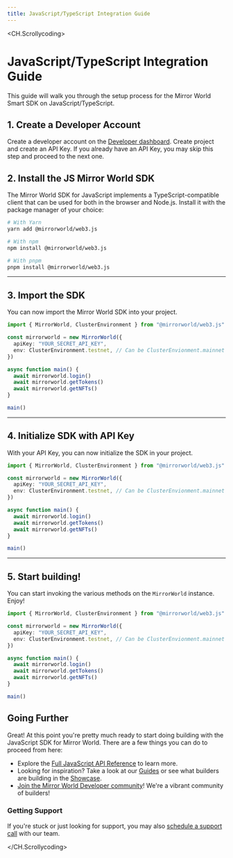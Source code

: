```yaml
---
title: JavaScript/TypeScript Integration Guide
---
```


<CH.Scrollycoding>

  # JavaScript/TypeScript Integration Guide

  This guide will walk you through the setup process for the Mirror World Smart SDK on JavaScript/TypeScript.

  ## 1. Create a Developer Account
  Create a developer account on the [Developer dashboard](https://app.mirrorworld.fun). Create project and create an API Key. If you already have an API Key, you may skip this step and proceed to the next one.


  ## 2. Install the JS Mirror World SDK

  The Mirror World SDK for JavaScript implements a TypeScript-compatible client
  that can be used for both in the browser and Node.js. Install it with the package manager of your choice:

  ```sh install.sh
  # With Yarn
  yarn add @mirrorworld/web3.js

  # With npm
  npm install @mirrorworld/web3.js

  # With pnpm
  pnpm install @mirrorworld/web3.js
  ```
  ---

  ## 3. Import the SDK
  You can now import the Mirror World SDK into your project.

  ```ts main.ts focus=1
  import { MirrorWorld, ClusterEnvironment } from "@mirrorworld/web3.js"

  const mirrorworld = new MirrorWorld({
    apiKey: "YOUR_SECRET_API_KEY",
    env: ClusterEnvironment.testnet, // Can be ClusterEnvionment.mainnet for mainnet
  })

  async function main() {
    await mirrorworld.login()
    await mirrorworld.getTokens()
    await mirrorworld.getNFTs()
  }

  main()
  ```
  ---

  ## 4.  Initialize SDK with API Key
  With your API Key, you can now initialize the SDK in your project.

  ```ts main.ts focus=3:6
  import { MirrorWorld, ClusterEnvironment } from "@mirrorworld/web3.js"

  const mirrorworld = new MirrorWorld({
    apiKey: "YOUR_SECRET_API_KEY",
    env: ClusterEnvironment.testnet, // Can be ClusterEnvionment.mainnet for mainnet
  })

  async function main() {
    await mirrorworld.login()
    await mirrorworld.getTokens()
    await mirrorworld.getNFTs()
  }

  main()
  ```
  ---
  ## 5. Start building!
  You can start invoking the various methods on the `MirrorWorld` instance. Enjoy!

  ```ts main.ts focus=8:14
  import { MirrorWorld, ClusterEnvironment } from "@mirrorworld/web3.js"

  const mirrorworld = new MirrorWorld({
    apiKey: "YOUR_SECRET_API_KEY",
    env: ClusterEnvironment.testnet, // Can be ClusterEnvionment.mainnet for mainnet
  })

  async function main() {
    await mirrorworld.login()
    await mirrorworld.getTokens()
    await mirrorworld.getNFTs()
  }

  main()
  ```

  ## Going Further

  Great! At this point you're pretty much ready to start doing building with the
  JavaScript SDK for Mirror World. There are a few things you can do to proceed from here:

  - Explore the [Full JavaScript API Reference](/api-reference/js) to learn more.
  - Looking for inspiration? Take a look at our [Guides](/guides) or see what builders are building in the [Showcase](/showcase).
  - [Join the Mirror World Developer community](https://mirrorworld.fun/discord)! We're a vibrant community of builders!


  ### Getting Support
  If you're stuck or just looking for support, you may also [schedule a support call](https://mirrorworld.fun/support) with our team.

</CH.Scrollycoding>
